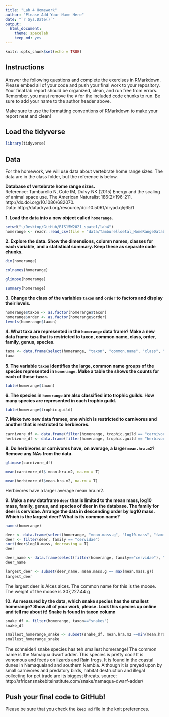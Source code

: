 ```yaml
---
title: "Lab 4 Homework"
author: "Please Add Your Name Here"
date: "`r Sys.Date()`"
output:
  html_document: 
    theme: spacelab
    keep_md: yes
---
```


```r
knitr::opts_chunk$set(echo = TRUE)
```

## Instructions
Answer the following questions and complete the exercises in RMarkdown. Please embed all of your code and push your final work to your repository. Your final lab report should be organized, clean, and run free from errors. Remember, you must remove the `#` for the included code chunks to run. Be sure to add your name to the author header above.  

Make sure to use the formatting conventions of RMarkdown to make your report neat and clean!  

## Load the tidyverse
```r
library(tidyverse)
```

## Data
For the homework, we will use data about vertebrate home range sizes. The data are in the class folder, but the reference is below.  

**Database of vertebrate home range sizes.**  
Reference: Tamburello N, Cote IM, Dulvy NK (2015) Energy and the scaling of animal space use. The American Naturalist 186(2):196-211. http://dx.doi.org/10.1086/682070.  
Data: http://datadryad.org/resource/doi:10.5061/dryad.q5j65/1  

**1. Load the data into a new object called `homerange`.**

```r
setwd("~/Desktop/GitHub/BIS15W2021_spatel/lab4")
homerange <- readr::read_csv(file = "data/Tamburelloetal_HomeRangeDatabase.csv")

```

**2. Explore the data. Show the dimensions, column names, classes for each variable, and a statistical summary. Keep these as separate code chunks.**  
```r
dim(homerange)
```
```r
colnames(homerange)
```

```r
glimpse(homerange)
```
```r
summary(homerange)
```

**3. Change the class of the variables `taxon` and `order` to factors and display their levels.**  
```r
homerange$taxon <- as.factor(homerange$taxon)
homerange$order <- as.factor(homerange$order)
levels(homerange$taxon)
```

**4. What taxa are represented in the `homerange` data frame? Make a new data frame `taxa` that is restricted to taxon, common name, class, order, family, genus, species.**  
```r
taxa <- data.frame(select(homerange, "taxon", "common.name", "class", "order", "family", "genus", "species"))
taxa
```


**5. The variable `taxon` identifies the large, common name groups of the species represented in `homerange`. Make a table the shows the counts for each of these `taxon`.**  
```r
table(homerange$taxon)
```


**6. The species in `homerange` are also classified into trophic guilds. How many species are represented in each trophic guild.**  
```r
table(homerange$trophic.guild)
```

**7. Make two new data frames, one which is restricted to carnivores and another that is restricted to herbivores.**  
```r
carnivore_df <- data.frame(filter(homerange, trophic.guild == "carnivore"))
herbivore_df <- data.frame(filter(homerange, trophic.guild == "herbivore"))
```

**8. Do herbivores or carnivores have, on average, a larger `mean.hra.m2`? Remove any NAs from the data.**  
```r
glimpse(carnivore_df)
```
```r
mean(carnivore_df$ mean.hra.m2, na.rm = T)
```
```r
mean(herbivore_df$mean.hra.m2, na.rm = T)
```
Herbivores have a larger average mean.hra.m2.

**9. Make a new dataframe `deer` that is limited to the mean mass, log10 mass, family, genus, and species of deer in the database. The family for deer is cervidae. Arrange the data in descending order by log10 mass. Which is the largest deer? What is its common name?**  
```r
names(homerange)
```

```r
deer <- data.frame(select(homerange, "mean.mass.g", "log10.mass", "family", "genus", "species"))
deer <- filter(deer, family == "cervidae")
sort(deer$log10.mass, decreasing = T)
deer
```
```r
deer_name <- data.frame(select(filter(homerange, family=="cervidae"), "common.name", "mean.mass.g", "log10.mass", "family", "genus", "species"))
deer_name
```
```r
largest_deer <- subset(deer_name, mean.mass.g == max(mean.mass.g))
largest_deer
```

The largest deer is Alces alces. The common name for this is the moose. The weight of the moose is 307,227.44 g 

**10. As measured by the data, which snake species has the smallest homerange? Show all of your work, please. Look this species up online and tell me about it!** **Snake is found in taxon column**  
```r
snake_df <- filter(homerange, taxon=="snakes")
snake_df
```
```r
smallest_homerange_snake <- subset(snake_df, mean.hra.m2 ==min(mean.hra.m2))
smallest_homerange_snake
```

The schneideri snake species has teh smallest homerange! The common name is the Namaqua dwarf adder. This species is pretty cool! It is venomous and feeds on lizards and Rain frogs. It is found in the coastal dunes in Namaqualand and southern Nambia. Although it is preyed upon by small carnivores and predatory birds, habitat destruction and illegal collecting for pet trade are its biggest threats. 
source: http://africansnakebiteinstitute.com/snake/namaqua-dwarf-adder/

## Push your final code to GitHub!
Please be sure that you check the `keep md` file in the knit preferences.   